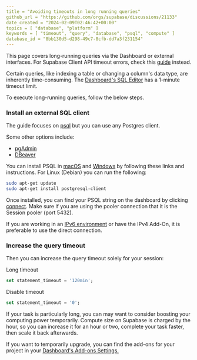 ```yaml
---
title = "Avoiding timeouts in long running queries"
github_url = "https://github.com/orgs/supabase/discussions/21133"
date_created = "2024-02-09T02:46:42+00:00"
topics = [ "database", "platform" ]
keywords = [ "timeout", "query", "database", "psql", "compute" ]
database_id = "8bb130d5-d298-49c7-8cfb-dd7a3f231154"
---
```


<Admonition type="tip">

This page covers long-running queries via the Dashboard or external interfaces. For Supabase Client API timeout errors, check this [guide](https://github.com/orgs/supabase/discussions/14256) instead.

</Admonition>

Certain queries, like indexing a table or changing a column's data type, are inherently time-consuming. The [Dashboard's SQL Editor](/dashboard/project/_/sql/) has a 1-minute timeout limit.

To execute long-running queries, follow the below steps.

### Install an external SQL client

The guide focuses on [psql](/docs/guides/database/psql) but you can use any Postgres client.

Some other options include:

- [pgAdmin](/docs/guides/database/pgadmin)
- [DBeaver](/docs/guides/database/dbeaver)

You can install PSQL in [macOS](https://stackoverflow.com/a/49689589/2188186) and [Windows](https://www.postgresql.org/download/windows/) by following these links and instructions. For Linux (Debian) you can run the following:

```bash
sudo apt-get update
sudo apt-get install postgresql-client
```

Once installed, you can find your PSQL string on the dashboard by clicking [connect](/dashboard/project/_?showConnect=true). Make sure if you are using the pooler connection that it is the Session pooler (port 5432).

<Admonition type="tip">

If you are working in an [IPv6 environment](https://github.com/orgs/supabase/discussions/27034) or have the IPv4 Add-On, it is preferable to use the direct connection.

</Admonition>

### Increase the query timeout

Then you can increase the query timeout solely for your session:

Long timeout

```sql
set statement_timeout = '120min';
```

Disable timeout

```sql
set statement_timeout = '0';
```

If your task is particularly long, you can may want to consider boosting your computing power temporarily. Compute size on Supabase is charged by the hour, so you can increase it for an hour or two, complete your task faster, then scale it back afterwards.

If you want to temporarily upgrade, you can find the add-ons for your project in your [Dashboard's Add-ons Settings.](https://supabase.green/dashboard/project/_/settings/addons)
